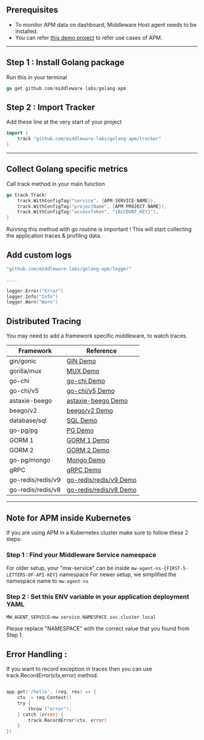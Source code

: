 ## Prerequisites
* To monitor APM data on dashboard, Middleware Host agent needs to be installed.
* You can refer [this demo project](https://github.com/middleware-labs/demo-apm/tree/master/golang) to refer use cases of APM.

--------------------

## Step 1 : Install Golang package
Run this in your terminal
```go
go get github.com/middleware-labs/golang-apm
```

## Step 2 : Import Tracker
Add these line at the very start of your project
```go
import (
    track "github.com/middleware-labs/golang-apm/tracker"
)
```
---------------------

## Collect Golang specific metrics
Call track method in your main function
```go
go track.Track(
    track.WithConfigTag("service", {APM-SERVICE-NAME}),
    track.WithConfigTag("projectName", {APM-PROJECT-NAME}),
    track.WithConfigTag("accessToken", "{ACCOUNT_KEY}"),
)
```
Running this method with go routine is important !
This will start collecting the application traces & profiling data.

## Add custom logs
```go
"github.com/middleware-labs/golang-apm/logger"

....

logger.Error("Error")
logger.Info("Info")
logger.Warn("Warn")
```

## Distributed Tracing
You may need to add a framework specific middleware, to watch traces.

|Framework  |   Reference   |
|------             |    ---------  |
|gin/gonic          |   [GIN Demo](https://github.com/middleware-labs/demo-apm/tree/master/golang/features/trace/gin)   |
|gorilla/mux        |   [MUX Demo](https://github.com/middleware-labs/demo-apm/tree/master/golang/features/trace/mux)  |
|go-chi             |   [go-chi Demo](https://github.com/middleware-labs/demo-apm/tree/master/golang/features/trace/go-chi-legacy)  |
|go-chi/v5          |   [go-chi/v5 Demo](https://github.com/middleware-labs/demo-apm/tree/master/golang/features/trace/go-chi)  |
|astaxie-beego      |   [astaxie-beego Demo](https://github.com/middleware-labs/demo-apm/tree/master/golang/features/trace/astaxie-beego)  |
|beego/v2           |   [beego/v2 Demo](https://github.com/middleware-labs/demo-apm/tree/master/golang/features/trace/beego-v2)  |
|database/sql       |   [SQL Demo](https://github.com/middleware-labs/demo-apm/tree/master/golang/features/trace/sql)  |
|go-pg/pg           |   [PG Demo](https://github.com/middleware-labs/demo-apm/tree/master/golang/features/trace/pg)  |
|GORM 1             |   [GORM 1 Demo](https://github.com/middleware-labs/demo-apm/tree/master/golang/features/trace/gorm1)  |
|GORM 2             |   [GORM 2 Demo](https://github.com/middleware-labs/demo-apm/tree/master/golang/features/trace/gorm2)  |
|go-pg/mongo        |   [Mongo Demo](https://github.com/middleware-labs/demo-apm/tree/master/golang/features/trace/mongo)  |
|gRPC               |   [gRPC Demo](https://github.com/middleware-labs/demo-apm/tree/master/golang/features/trace/grpc)  |
|go-redis/redis/v9  |   [go-redis/redis/v9 Demo](https://github.com/middleware-labs/demo-apm/tree/master/golang/features/trace/go-redis-v9)  |
|go-redis/redis/v8  |   [go-redis/redis/v8 Demo](https://github.com/middleware-labs/demo-apm/tree/master/golang/features/trace/go-redis-v8)  |

---------------

## Note for APM inside Kubernetes
If you are using APM in a Kubernetes cluster make sure to follow these 2 steps:

### Step 1 : Find your Middleware Service namespace
For older setup, your "mw-service" can be inside `mw-agent-ns-{FIRST-5-LETTERS-OF-API-KEY}` namespace
For newer setup, we simplified the namespace name to `mw-agent-ns`

### Step 2 : Set this ENV variable in your application deployment YAML
```go
MW_AGENT_SERVICE=mw-service.NAMESPACE.svc.cluster.local
```
<Note> Please replace "NAMESPACE" with the correct value that you found from Step 1. </Note>

## Error Handling :
If you want to record exception in traces then you can use track.RecordError(ctx,error) method.

```go

app.get('/hello', (req, res) => {
    ctx := req.Context()
    try {
        throw ("error");
    } catch (error) {
        track.RecordError(ctx, error)
    }
})

```
